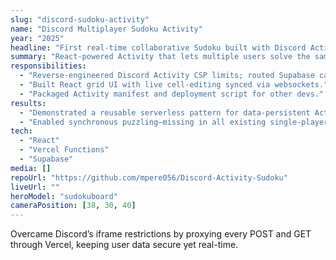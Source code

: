 ```yaml
---
slug: "discord-sudoku-activity"
name: "Discord Multiplayer Sudoku Activity"
year: "2025"
headline: "First real-time collaborative Sudoku built with Discord Activities"
summary: "React-powered Activity that lets multiple users solve the same puzzle inside Discord, with secure game-state storage via Vercel proxy."
responsibilities:
  - "Reverse-engineered Discord Activity CSP limits; routed Supabase calls through Vercel serverless."
  - "Built React grid UI with live cell-editing synced via websockets."
  - "Packaged Activity manifest and deployment script for other devs."
results:
  - "Demonstrated a reusable serverless pattern for data-persistent Activities."
  - "Enabled synchronous puzzling—missing in all existing single-player Sudoku Activities."
tech:
  - "React"
  - "Vercel Functions"
  - "Supabase"
media: []
repoUrl: "https://github.com/mpere056/Discord-Activity-Sudoku"
liveUrl: ""
heroModel: "sudokuboard"
cameraPosition: [38, 30, 40]
---
```

Overcame Discord’s iframe restrictions by proxying every POST and GET through Vercel, keeping user data secure yet real-time.
